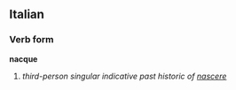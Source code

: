 ==Italian==
===Verb form===
'''nacque'''

# ''third-person singular indicative past historic of [[nascere]]''